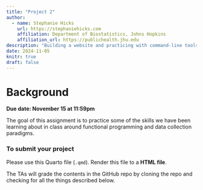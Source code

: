 ```yaml
---
title: "Project 2"
author: 
  - name: Stephanie Hicks
    url: https://stephaniehicks.com
    affiliation: Department of Biostatistics, Johns Hopkins
    affiliation_url: https://publichealth.jhu.edu
description: "Building a website and practicing with command-line tools"
date: 2024-11-05
knitr: true
draft: false
---
```



# Background


**Due date: November 15 at 11:59pm**

The goal of this assignment is to practice some of the skills we have been learning about in class around functional programming and data collection paradigms. 

### To submit your project 

Please use this Quarto file (`.qmd`). Render this file to a **HTML file**. 

The TAs will grade the contents in the GitHub repo by cloning the repo and checking for all the things described below. 
